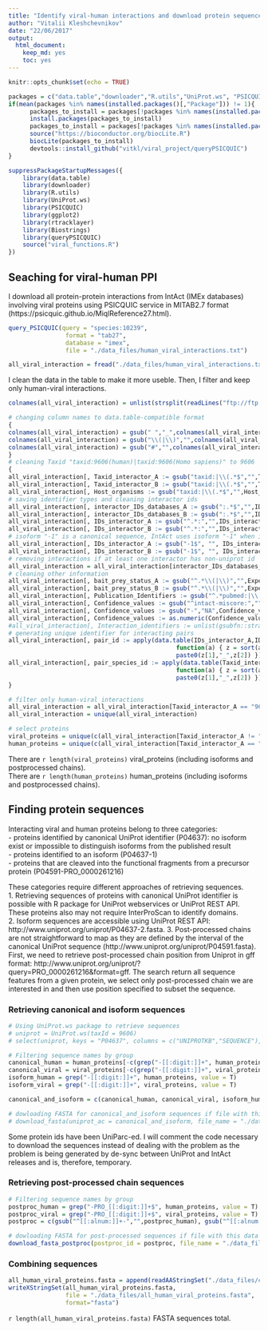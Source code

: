 ```yaml
---
title: "Identify viral-human interactions and download protein sequences"
author: "Vitalii Kleshchevnikov"
date: "22/06/2017"
output: 
  html_document: 
    keep_md: yes
    toc: yes
---
```


```r
knitr::opts_chunk$set(echo = TRUE)

packages = c("data.table","downloader","R.utils","UniProt.ws", "PSICQUIC", "ggplot2", "rtracklayer", "Biostrings", "queryPSICQUIC")
if(mean(packages %in% names(installed.packages()[,"Package"])) != 1){
      packages_to_install = packages[!packages %in% names(installed.packages()[,"Package"])]
      install.packages(packages_to_install)
      packages_to_install = packages[!packages %in% names(installed.packages()[,"Package"])]
      source("https://bioconductor.org/biocLite.R")
      biocLite(packages_to_install)
      devtools::install_github("vitkl/viral_project/queryPSICQUIC")
}

suppressPackageStartupMessages({
    library(data.table)
    library(downloader)
    library(R.utils)
    library(UniProt.ws)
    library(PSICQUIC)
    library(ggplot2)
    library(rtracklayer)
    library(Biostrings)
    library(queryPSICQUIC)
    source("viral_functions.R")
})
```


## Seaching for viral-human PPI  

I download all protein-protein interactions from IntAct (IMEx databases) involving viral proteins using PSICQUIC service in MITAB2.7 format (https://psicquic.github.io/MiqlReference27.html).

```r
query_PSICQUIC(query = "species:10239",
                format = "tab27",
                database = "imex",
                file = "./data_files/human_viral_interactions.txt")

all_viral_interaction = fread("./data_files/human_viral_interactions.txt", stringsAsFactors = F)
```

I clean the data in the table to make it more useble. Then, I filter and keep only human-viral interactions.

```r
colnames(all_viral_interaction) = unlist(strsplit(readLines("ftp://ftp.ebi.ac.uk/pub/databases/intact/current/psimitab/intact.txt",  n = 1), "\t"))

# changing column names to data.table-compatible format
{
colnames(all_viral_interaction) = gsub(" ","_",colnames(all_viral_interaction))
colnames(all_viral_interaction) = gsub("\\(|\\)","",colnames(all_viral_interaction))
colnames(all_viral_interaction) = gsub("#","",colnames(all_viral_interaction))
}
# cleaning Taxid "taxid:9606(human)|taxid:9606(Homo sapiens)" to 9606
{
all_viral_interaction[, Taxid_interactor_A := gsub("taxid:|\\(.*$","",Taxid_interactor_A)]
all_viral_interaction[, Taxid_interactor_B := gsub("taxid:|\\(.*$","",Taxid_interactor_B)]
all_viral_interaction[, Host_organisms := gsub("taxid:|\\(.*$","",Host_organisms)]
# saving identifier types and cleaning interactor ids
all_viral_interaction[, interactor_IDs_databases_A := gsub(":.*$","",IDs_interactor_A)]
all_viral_interaction[, interactor_IDs_databases_B := gsub(":.*$","",IDs_interactor_B)]
all_viral_interaction[, IDs_interactor_A := gsub("^.*:","",IDs_interactor_A)]
all_viral_interaction[, IDs_interactor_B := gsub("^.*:","",IDs_interactor_B)]
# isoform "-1" is a canonical sequence, IntAct uses isoform "-1" when it's clear that the isoform is "-1" and a canonical identifier if it's not clear which isoform was used in the experiment. Removing isoform sign "-1":
all_viral_interaction[, IDs_interactor_A := gsub("-1$", "", IDs_interactor_A)]
all_viral_interaction[, IDs_interactor_B := gsub("-1$", "", IDs_interactor_B)]
# removing interactions if at least one interactor has non-uniprot id
all_viral_interaction = all_viral_interaction[interactor_IDs_databases_A == "uniprotkb",][interactor_IDs_databases_B == "uniprotkb",]
# cleaning other information
all_viral_interaction[, bait_prey_status_A := gsub("^.*\\(|\\)","",Experimental_roles_interactor_A)]
all_viral_interaction[, bait_prey_status_B := gsub("^.*\\(|\\)","",Experimental_roles_interactor_B)]
all_viral_interaction[, Publication_Identifiers := gsub("^.*pubmed:|\\|.*$","",Publication_Identifiers)]
all_viral_interaction[, Confidence_values := gsub("^intact-miscore:","",Confidence_values)]
all_viral_interaction[, Confidence_values := gsub("-","NA",Confidence_values)]
all_viral_interaction[, Confidence_values := as.numeric(Confidence_values)]
#all_viral_interaction[, Interaction_identifiers := unlist(gsubfn::strapplyc(Interaction_identifiers,"EBI-[[:digit:]]+",simplify = T)), by =Interaction_identifiers]
# generating unique identifier for interacting pairs
all_viral_interaction[, pair_id := apply(data.table(IDs_interactor_A,IDs_interactor_B,stringsAsFactors = F), 1,
                                               function(a) { z = sort(a)
                                               paste0(z[1],"_",z[2]) })]
all_viral_interaction[, pair_species_id := apply(data.table(Taxid_interactor_A,Taxid_interactor_B,stringsAsFactors = F), 1,
                                               function(a) { z = sort(a)
                                               paste0(z[1],"_",z[2]) })]
}

# filter only human-viral interactions
all_viral_interaction = all_viral_interaction[Taxid_interactor_A == "9606" | Taxid_interactor_B == "9606",]
all_viral_interaction = unique(all_viral_interaction)

# select proteins
viral_proteins = unique(c(all_viral_interaction[Taxid_interactor_A != "9606", IDs_interactor_A], all_viral_interaction[Taxid_interactor_B != "9606", IDs_interactor_B]))
human_proteins = unique(c(all_viral_interaction[Taxid_interactor_A == "9606", IDs_interactor_A], all_viral_interaction[Taxid_interactor_B == "9606", IDs_interactor_B]))
```

There are `r length(viral_proteins)` viral_proteins (including isoforms and postprocessed chains).  
There are `r length(human_proteins)` human_proteins (including isoforms and postprocessed chains).  

## Finding protein sequences

Interacting viral and human proteins belong to three categories:  
- proteins identified by canonical UniProt identifier (P04637): no isoform exist or impossible to distinguish isoforms from the published result  
- proteins identified to an isoform (P04637-1)  
- proteins that are cleaved into the functional fragments from a precursor protein (P04591-PRO_0000261216)  

These categories require different approaches of retrieving sequences.   
1. Retrieving sequences of proteins with canonical UniProt identifier is possible with R package for UniProt webservices or UniProt REST API. These proteins also may not require InterProScan to identify domains.  
2. Isoform sequences are accessible using UniProt REST API: http://www.uniprot.org/uniprot/P04637-2.fasta.
3. Post-processed chains are not straightforward to map as they are defined by the interval of the canonical UniProt sequence (http://www.uniprot.org/uniprot/P04591.fasta). First, we need to retrieve post-processed chain position from Uniprot in gff format: http://www.uniprot.org/uniprot/?query=PRO_0000261216&format=gff. The search return all sequence features from a given protein, we select only post-processed chain we are interested in and then use position specified to subset the sequence.

### Retrieving canonical and isoform sequences

```r
# Using UniProt.ws package to retrieve sequences
# uniprot = UniProt.ws(taxId = 9606)
# select(uniprot, keys = "P04637", columns = c("UNIPROTKB","SEQUENCE"), keytype = "UNIPROTKB")

# Filtering sequence names by group
canonical_human = human_proteins[-c(grep("-[[:digit:]]+", human_proteins, value = F),grep("-PRO_[[:digit:]]+$", human_proteins, value = F))]
canonical_viral = viral_proteins[-c(grep("-[[:digit:]]+", viral_proteins, value = F),grep("-PRO_[[:digit:]]+$", viral_proteins, value = F))]
isoform_human = grep("-[[:digit:]]+", human_proteins, value = T)
isoform_viral = grep("-[[:digit:]]+", viral_proteins, value = T)

canonical_and_isoform = c(canonical_human, canonical_viral, isoform_human, isoform_viral)

# dowloading FASTA for canonical_and_isoform sequences if file with this data doesn't exist or doesn't contain all sequences
# download_fasta(uniprot_ac = canonical_and_isoform, file_name = "./data_files/canonical_and_isoform.fasta")
```

Some protein ids have been UniParc-ed. I will comment the code necessary to download the sequences instead of dealing with the problem as the problem is being generated by de-sync between UniProt and IntAct releases and is, therefore, temporary.  

### Retrieving post-processed chain sequences

```r
# Filtering sequence names by group
postproc_human = grep("-PRO_[[:digit:]]+$", human_proteins, value = T)
postproc_viral = grep("-PRO_[[:digit:]]+$", viral_proteins, value = T)
postproc = c(gsub("^[[:alnum:]]+-","",postproc_human), gsub("^[[:alnum:]]+-","",postproc_viral))

# dowloading FASTA for post-processed sequences if file with this data doesn't exist or doesn't contain all sequences
download_fasta_postproc(postproc_id = postproc, file_name = "./data_files/postproc.fasta")
```

### Combining sequences

```r
all_human_viral_proteins.fasta = append(readAAStringSet("./data_files/canonical_and_isoform.fasta"), readAAStringSet("./data_files/postproc.fasta"))
writeXStringSet(all_human_viral_proteins.fasta,
                file = "./data_files/all_human_viral_proteins.fasta",
                format="fasta")
```

`r length(all_human_viral_proteins.fasta)` FASTA sequences total.